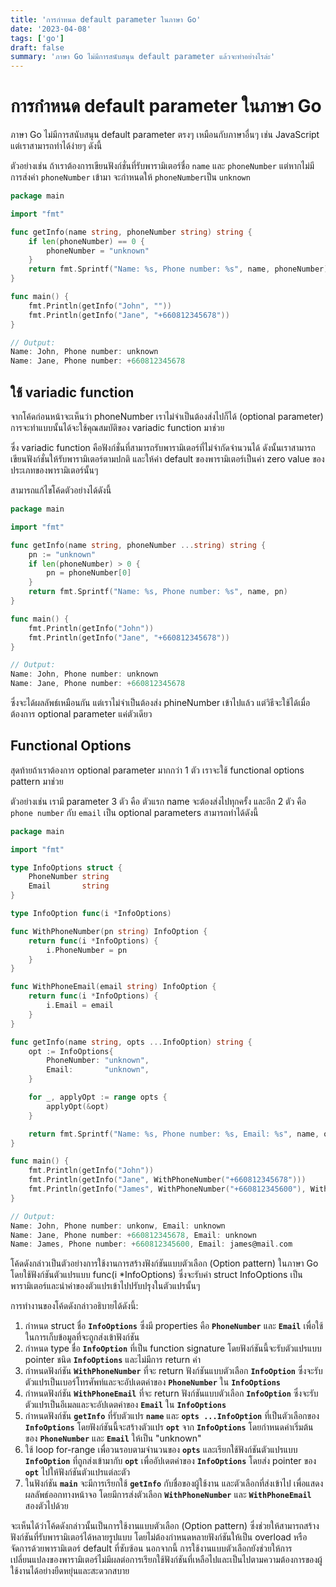 ```yaml
---
title: 'การกำหนด default parameter ในภาษา Go'
date: '2023-04-08'
tags: ['go']
draft: false
summary: 'ภาษา Go ไม่มีการสนับสนุน default parameter แล้วจะทำอย่างไรล่ะ'
---
```


# การกำหนด default parameter ในภาษา Go

ภาษา Go ไม่มีการสนับสนุน default parameter ตรงๆ เหมือนกับภาษาอื่นๆ เช่น JavaScript แต่เราสามารถทำได้ง่ายๆ ดังนี้

ตัวอย่างเช่น ถ้าเราต้องการเขียนฟังก์ชั่นที่รับพารามิเตอร์ชื่อ `name` และ `phoneNumber` แต่หากไม่มีการส่งค่า `phoneNumber` เข้ามา จะกำหนดให้ `phoneNumber`เป็น `unknown`

```go
package main

import "fmt"

func getInfo(name string, phoneNumber string) string {
	if len(phoneNumber) == 0 {
		phoneNumber = "unknown"
	}
	return fmt.Sprintf("Name: %s, Phone number: %s", name, phoneNumber)
}

func main() {
	fmt.Println(getInfo("John", ""))
	fmt.Println(getInfo("Jane", "+660812345678"))
}

// Output:
Name: John, Phone number: unknown
Name: Jane, Phone number: +660812345678
```

## ใช้ variadic function

จากโค้ดก่อนหน้าจะเห็นว่า phoneNumber เราไม่จำเป็นต้องส่งไปก็ได้ (optional parameter) การจะทำแบบนั้นได้จะใช้คุณสมบัติของ variadic function มาช่วย

ซึ่ง variadic function คือฟังก์ชั่นที่สามารถรับพารามิเตอร์ที่ไม่จำกัดจำนวนได้ ดังนั้นเราสามารถเขียนฟังก์ชั่นให้รับพารามิเตอร์ตามปกติ และให้ค่า default ของพารามิเตอร์เป็นค่า zero value ของประเภทของพารามิเตอร์นั้นๆ

สามารถแก้ไขโค้ดตัวอย่างได้ดังนี้

```go
package main

import "fmt"

func getInfo(name string, phoneNumber ...string) string {
	pn := "unknown"
	if len(phoneNumber) > 0 {
		pn = phoneNumber[0]
	}
	return fmt.Sprintf("Name: %s, Phone number: %s", name, pn)
}

func main() {
	fmt.Println(getInfo("John"))
	fmt.Println(getInfo("Jane", "+660812345678"))
}

// Output:
Name: John, Phone number: unknown
Name: Jane, Phone number: +660812345678
```

ซึ่งจะได้ผลลัพธ์เหมือนกัน แต่เราไม่จำเป็นต้องส่ง phineNumber เข้าไปแล้ว แต่วิธีจะใช้ได้เมื่อต้องการ optional parameter แค่ตัวเดียว

## Functional Options

สุดท้ายถ้าเราต้องการ optional parameter มากกว่า 1 ตัว เราจะใช้ functional options pattern มาช่วย

ตัวอย่างเช่น เรามี parameter 3 ตัว คือ ตัวแรก name จะต้องส่งไปทุกครั้ง และอีก 2 ตัว คือ `phone number` กับ `email` เป็น optional parameters สามารถทำได้ดังนี้

```go
package main

import "fmt"

type InfoOptions struct {
	PhoneNumber string
	Email       string
}

type InfoOption func(i *InfoOptions)

func WithPhoneNumber(pn string) InfoOption {
	return func(i *InfoOptions) {
		i.PhoneNumber = pn
	}
}

func WithPhoneEmail(email string) InfoOption {
	return func(i *InfoOptions) {
		i.Email = email
	}
}

func getInfo(name string, opts ...InfoOption) string {
	opt := InfoOptions{
		PhoneNumber: "unknown",
		Email:       "unknown",
	}

	for _, applyOpt := range opts {
		applyOpt(&opt)
	}

	return fmt.Sprintf("Name: %s, Phone number: %s, Email: %s", name, opt.PhoneNumber, opt.Email)
}

func main() {
	fmt.Println(getInfo("John"))
	fmt.Println(getInfo("Jane", WithPhoneNumber("+660812345678")))
	fmt.Println(getInfo("James", WithPhoneNumber("+660812345600"), WithPhoneEmail("james@mail.com")))
}

// Output:
Name: John, Phone number: unkonw, Email: unknown
Name: Jane, Phone number: +660812345678, Email: unknown
Name: James, Phone number: +660812345600, Email: james@mail.com
```

โค้ดดังกล่าวเป็นตัวอย่างการใช้งานการสร้างฟังก์ชันแบบตัวเลือก (Option pattern) ในภาษา Go โดยใช้ฟังก์ชันตัวแปรแบบ func(i \*InfoOptions) ซึ่งจะรับค่า struct InfoOptions เป็นพารามิเตอร์และนำค่าของตัวแปรเข้าไปปรับปรุงในตัวแปรนั้นๆ

การทำงานของโค้ดดังกล่าวอธิบายได้ดังนี้:

1. กำหนด struct ชื่อ **`InfoOptions`** ซึ่งมี properties คือ **`PhoneNumber`** และ **`Email`** เพื่อใช้ในการเก็บข้อมูลที่จะถูกส่งเข้าฟังก์ชัน
2. กำหนด type ชื่อ **`InfoOption`** ที่เป็น function signature โดยฟังก์ชันนี้จะรับตัวแปรแบบ pointer ชนิด **`InfoOptions`** และไม่มีการ return ค่า
3. กำหนดฟังก์ชัน **`WithPhoneNumber`** ที่จะ return ฟังก์ชันแบบตัวเลือก **`InfoOption`** ซึ่งจะรับตัวแปรเป็นเบอร์โทรศัพท์และจะอัปเดตค่าของ **`PhoneNumber`** ใน **`InfoOptions`**
4. กำหนดฟังก์ชัน **`WithPhoneEmail`** ที่จะ return ฟังก์ชันแบบตัวเลือก **`InfoOption`** ซึ่งจะรับตัวแปรเป็นอีเมลและจะอัปเดตค่าของ **`Email`** ใน **`InfoOptions`**
5. กำหนดฟังก์ชัน **`getInfo`** ที่รับตัวแปร **`name`** และ **`opts ...InfoOption`** ที่เป็นตัวเลือกของ **`InfoOptions`** โดยฟังก์ชันนี้จะสร้างตัวแปร **`opt`** จาก **`InfoOptions`** โดยกำหนดค่าเริ่มต้นของ **`PhoneNumber`** และ **`Email`** ให้เป็น "unknown"
6. ใช้ loop for-range เพื่อวนรอบตามจำนวนของ **`opts`** และเรียกใช้ฟังก์ชันตัวแปรแบบ **`InfoOption`** ที่ถูกส่งเข้ามากับ **`opt`** เพื่ออัปเดตค่าของ **`InfoOptions`** โดยส่ง pointer ของ **`opt`** ไปให้ฟังก์ชันตัวแปรแต่ละตัว
7. ในฟังก์ชัน **`main`** จะมีการเรียกใช้ **`getInfo`** กับชื่อของผู้ใช้งาน และตัวเลือกที่ส่งเข้าไป เพื่อแสดงผลลัพธ์ออกทางหน้าจอ โดยมีการส่งตัวเลือก **`WithPhoneNumber`** และ **`WithPhoneEmail`** สองตัวไปด้วย

จะเห็นได้ว่าโค้ดดังกล่าวนั้นเป็นการใช้งานแบบตัวเลือก (Option pattern) ซึ่งช่วยให้สามารถสร้างฟังก์ชันที่รับพารามิเตอร์ได้หลายรูปแบบ โดยไม่ต้องกำหนดหลายฟังก์ชันให้เป็น overload หรือจัดการด้วยพารามิเตอร์ default ที่ซับซ้อน นอกจากนี้ การใช้งานแบบตัวเลือกยังช่วยให้การเปลี่ยนแปลงของพารามิเตอร์ไม่มีผลต่อการเรียกใช้ฟังก์ชันที่เหลือไปและเป็นไปตามความต้องการของผู้ใช้งานได้อย่างยืดหยุ่นและสะดวกสบาย
